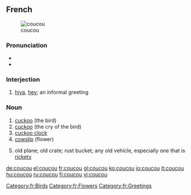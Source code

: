 ==French==
{{wikipedia|lang=fr}}
[[Image:Cuculus canorus.jpg|thumb|coucou]]

===Pronunciation===
* {{IPA|/kuku/|lang=fr}}
* {{audio|Fr-coucou.ogg|Audio}}

===Interjection===
{{fr-intj}}

# {{colloquial|lang=fr}} [[hiya]], [[hey]]; an informal greeting

===Noun===
{{fr-noun|m}}

# [[cuckoo]] (the bird)
# [[cuckoo]] (the cry of the bird)
# [[cuckoo clock]]
# [[cowslip]] (flower)
# {{informal|lang=fr}} old plane; old crate; rust bucket; any old vehicle, especially one that is [[rickety]]

[[Category:fr:Birds]]
[[Category:fr:Flowers]]
[[Category:fr:Greetings]]

[[de:coucou]]
[[el:coucou]]
[[fr:coucou]]
[[gl:coucou]]
[[ko:coucou]]
[[io:coucou]]
[[lt:coucou]]
[[hu:coucou]]
[[ru:coucou]]
[[fi:coucou]]
[[vi:coucou]]